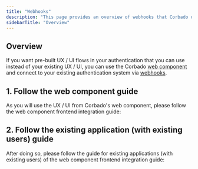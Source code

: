 ```yaml
---
title: "Webhooks"
description: "This page provides an overview of webhooks that Corbado uses to talk to your system and existing user base."
sidebarTitle: "Overview"
---
```



## Overview

If you want pre-built UX / UI flows in your authentication that you can use instead of your existing UX / UI, you can use the Corbado [web component](/frontend-integration/ui-components/web-component-previous-version/) and connect to your existing authentication system via [webhooks](/products/corbado-connect/connect-via-webhooks/webhooks).

## 1. Follow the web component guide

As you will use the UX / UI from Corbado's web component, please follow the web component frontend integration guide:

<Card href="/frontend-integration/ui-components/web-component-previous-version">
<Blogpost title="Web Component (previous version)" />
</Card>

## 2. Follow the existing application (with existing users) guide

After doing so, please follow the guide for existing applications (with existing users) of the web component frontend integration guide:

<Card href="/frontend-integration/ui-components/web-component-previous-version/existing-application-with-existing-users">
<Blogpost title="Existing Application (with existing users)" />
</Card>
